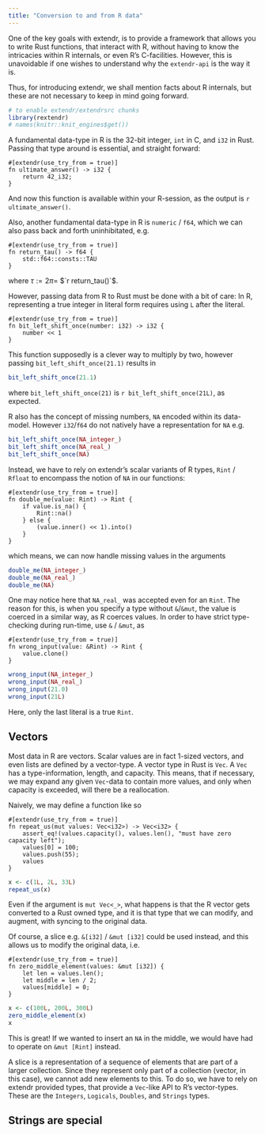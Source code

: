 ```yaml
---
title: "Conversion to and from R data"
---
```


One of the key goals with extendr, is to provide a framework that allows you to write Rust functions, that interact with R, without having to know the intricacies within R internals, or even R's C-facilities. However, this is unavoidable if one wishes to understand why the `extendr-api` is the way it is.

Thus, for introducing extendr, we shall mention facts about R internals, but these are not necessary to keep in mind going forward.

```r
# to enable extendr/extendrsrc chunks
library(rextendr)
# names(knitr::knit_engines$get())
```

A fundamental data-type in R is the 32-bit integer, `int` in C, and `i32` in Rust. Passing that type around is essential, and straight forward:

```extendrsrc
#[extendr(use_try_from = true)]
fn ultimate_answer() -> i32 {
    return 42_i32;
}
```

And now this function is available within your R-session, as the output is `r ultimate_answer()`.

Also, another fundamental data-type in R is `numeric` / `f64`, which we can also pass back and forth uninhibitated, e.g.

```extendrsrc
#[extendr(use_try_from = true)]
fn return_tau() -> f64 {
    std::f64::consts::TAU
} 
```

where $\tau := 2\pi =$ $`r return_tau()`$.

However, passing data from R to Rust must be done with a bit of care: In R, representing a true integer in literal form requires using `L` after the literal. 

```extendrsrc
#[extendr(use_try_from = true)]
fn bit_left_shift_once(number: i32) -> i32 {
    number << 1
}
```

This function supposedly is a clever way to multiply by two, however passing `bit_left_shift_once(21.1)` results in

```r
bit_left_shift_once(21.1)
```
where `bit_left_shift_once(21)` is `r bit_left_shift_once(21L)`, as expected.

R also has the concept of missing numbers, `NA` encoded within its data-model. However `i32`/`f64` do not natively have a representation for `NA` e.g.

```r
bit_left_shift_once(NA_integer_)
bit_left_shift_once(NA_real_)
bit_left_shift_once(NA)
```

Instead, we have to rely on extendr's scalar variants of R types, `Rint` / `Rfloat` to encompass the notion of `NA` in our functions:

```extendrsrc
#[extendr(use_try_from = true)]
fn double_me(value: Rint) -> Rint {
    if value.is_na() {
        Rint::na()
    } else {
        (value.inner() << 1).into()
    }
}
```
which means, we can now handle missing values in the arguments

```r
double_me(NA_integer_)
double_me(NA_real_)
double_me(NA)
```

One may notice here that `NA_real_` was accepted even for an `Rint`. The reason
for this, is when you specify a type without `&`/`&mut`, the value is coerced
in a similar way, as R coerces values. In order to have strict type-checking
during run-time, use `&` / `&mut`, as


```extendrsrc
#[extendr(use_try_from = true)]
fn wrong_input(value: &Rint) -> Rint {
    value.clone()
}
```

```r
wrong_input(NA_integer_)
wrong_input(NA_real_)
wrong_input(21.0)
wrong_input(21L)
```

Here, only the last literal is a true `Rint`. 

## Vectors

Most data in R are vectors. Scalar values are in fact 1-sized vectors, and
even lists are defined by a vector-type. A vector type in Rust is `Vec`. A
`Vec` has a type-information, length, and capacity. This means, that if necessary,
we may expand any given `Vec`-data to contain more values, and only when capacity
is exceeded, will there be a reallocation.

Naively, we may define a function like so

```extendrsrc
#[extendr(use_try_from = true)]
fn repeat_us(mut values: Vec<i32>) -> Vec<i32> {
    assert_eq!(values.capacity(), values.len(), "must have zero capacity left");
    values[0] = 100;
    values.push(55);
    values
}
```

```r
x <- c(1L, 2L, 33L)
repeat_us(x)
```

Even if the argument is `mut Vec<_>`, what happens is that the R vector gets
converted to a Rust owned type, and it is that type that we can modify, and augment, with syncing to the original data.

Of course, a slice e.g. `&[i32]` / `&mut [i32]` could be used instead, and this allows us to modify the original data, i.e.

```extendrsrc
#[extendr(use_try_from = true)]
fn zero_middle_element(values: &mut [i32]) {
    let len = values.len();
    let middle = len / 2;
    values[middle] = 0;
}
```

```r
x <- c(100L, 200L, 300L)
zero_middle_element(x)
x
```

This is great! If we wanted to insert an `NA` in the middle, we would have had to operate on `&mut [Rint]` instead. 

A slice is a representation of a sequence of elements that are part of a larger collection. Since they represent only part of a collection (vector, in this case), we cannot add new elements to this. To do so,  we have to rely on extendr provided types, that provide a `Vec`-like API to R's vector-types. These are the `Integers`, `Logicals`, `Doubles`, and `Strings` types.

## Strings are special

